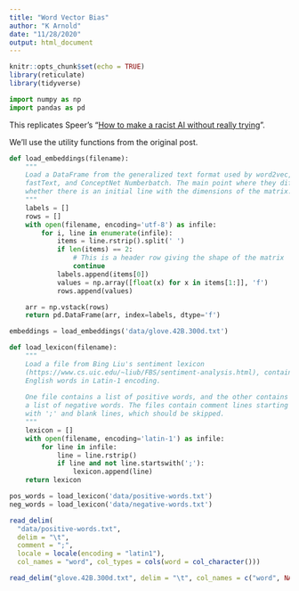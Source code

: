 ```yaml
---
title: "Word Vector Bias"
author: "K Arnold"
date: "11/28/2020"
output: html_document
---
```


```r
knitr::opts_chunk$set(echo = TRUE)
library(reticulate)
library(tidyverse)
```

```python
import numpy as np
import pandas as pd
```

This replicates Speer's "[How to make a racist AI without really trying](https://blog.conceptnet.io/posts/2017/how-to-make-a-racist-ai-without-really-trying/)".

We'll use the utility functions from the original post.

```python
def load_embeddings(filename):
    """
    Load a DataFrame from the generalized text format used by word2vec, GloVe,
    fastText, and ConceptNet Numberbatch. The main point where they differ is
    whether there is an initial line with the dimensions of the matrix.
    """
    labels = []
    rows = []
    with open(filename, encoding='utf-8') as infile:
        for i, line in enumerate(infile):
            items = line.rstrip().split(' ')
            if len(items) == 2:
                # This is a header row giving the shape of the matrix
                continue
            labels.append(items[0])
            values = np.array([float(x) for x in items[1:]], 'f')
            rows.append(values)

    arr = np.vstack(rows)
    return pd.DataFrame(arr, index=labels, dtype='f')

embeddings = load_embeddings('data/glove.42B.300d.txt')
```


```python
def load_lexicon(filename):
    """
    Load a file from Bing Liu's sentiment lexicon
    (https://www.cs.uic.edu/~liub/FBS/sentiment-analysis.html), containing
    English words in Latin-1 encoding.
    
    One file contains a list of positive words, and the other contains
    a list of negative words. The files contain comment lines starting
    with ';' and blank lines, which should be skipped.
    """
    lexicon = []
    with open(filename, encoding='latin-1') as infile:
        for line in infile:
            line = line.rstrip()
            if line and not line.startswith(';'):
                lexicon.append(line)
    return lexicon

pos_words = load_lexicon('data/positive-words.txt')
neg_words = load_lexicon('data/negative-words.txt')
```


```r
read_delim(
  "data/positive-words.txt",
  delim = "\t",
  comment = ";",
  locale = locale(encoding = "latin1"),
  col_names = "word", col_types = cols(word = col_character()))
```

```r
read_delim("glove.42B.300d.txt", delim = "\t", col_names = c("word", NA), col_types = cols(word = col_character(), .default = col_double()), n_max = 100)
```

